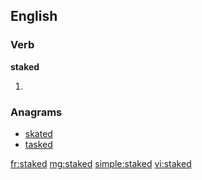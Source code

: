 ==English==

===Verb===
'''staked'''

# {{past of|stake}}

===Anagrams===
* [[skated#English|skated]]
* [[tasked#English|tasked]]

[[fr:staked]]
[[mg:staked]]
[[simple:staked]]
[[vi:staked]]